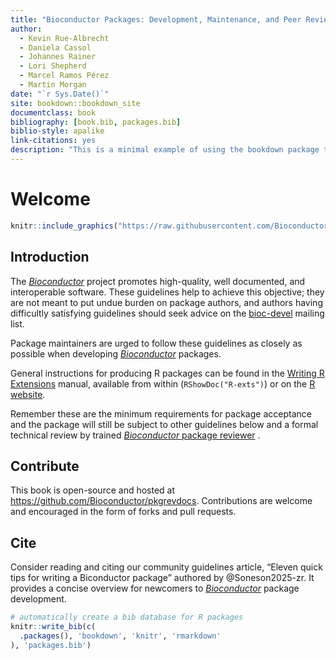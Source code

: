 ```yaml
--- 
title: "Bioconductor Packages: Development, Maintenance, and Peer Review"
author:
  - Kevin Rue-Albrecht
  - Daniela Cassol
  - Johannes Rainer
  - Lori Shepherd
  - Marcel Ramos Pérez
  - Martin Morgan
date: "`r Sys.Date()`"
site: bookdown::bookdown_site
documentclass: book
bibliography: [book.bib, packages.bib]
biblio-style: apalike
link-citations: yes
description: "This is a minimal example of using the bookdown package to write a book. The output format for this example is bookdown::gitbook."
---
```


# Welcome {-}

```r
knitr::include_graphics("https://raw.githubusercontent.com/Bioconductor/BiocStickers/devel/Bioconductor/Bioconductor.png")
```

## Introduction {.unnumbered #intro}


The [_Bioconductor_][] project promotes high-quality, well documented, and interoperable software.
These guidelines help to achieve this objective; they are not meant to put undue
burden on package authors, and authors having difficultly satisfying guidelines
should seek advice on the [bioc-devel][bioc-devel-mail] mailing list.

Package maintainers are urged to follow these guidelines as closely as possible
when developing [_Bioconductor_][] packages.

General instructions for producing R packages can be found in the [Writing R
Extensions][] manual, available from within <i class="fab fa-r-project"></i>
(`RShowDoc("R-exts")`) or on the [R website][].

Remember these are the minimum requirements for package acceptance and the
package will still be subject to other guidelines below and a formal technical
review by trained [_Bioconductor_ package reviewer][reviewer-list] .


## Contribute {.unnumbered}

This book is open-source and hosted at <https://github.com/Bioconductor/pkgrevdocs>.
Contributions are welcome and encouraged in the form of forks and pull requests.

## Cite {.unnumbered}

Consider reading and citing our community guidelines article, "Eleven quick tips
for writing a Biconductor package" authored by @Soneson2025-zr. It provides a
concise overview for newcomers to [_Bioconductor_][] package development.

```r
# automatically create a bib database for R packages
knitr::write_bib(c(
  .packages(), 'bookdown', 'knitr', 'rmarkdown'
), 'packages.bib')
```

[_Bioconductor_]: https://bioconductor.org

[Abandon changes]: #abandon-changes
[add your public key to your GitHub account]: https://help.github.com/articles/connecting-to-github-with-ssh/
[Adding a new collaborator]: https://help.github.com/articles/inviting-collaborators-to-a-personal-repository/
[Adding a new SSH key to your GitHub account]: https://help.github.com/articles/adding-a-new-ssh-key-to-your-github-account/
[annotation-pkgs]: https://bioconductor.org/packages/release/data/annotation/
[annotation-views]: https://bioconductor.org/packages/release/BiocViews.html#___AnnotationData
[Azure Data Lakes]: https://azure.microsoft.com/en-us/services/data-lake-analytics
[Based on: Resolving a merge conflict]: https://www.atlassian.com/git/tutorials/using-branches/merge-conflicts
[bioc-common]: #reusebioc
[bioc-devel-mail]: https://stat.ethz.ch/mailman/listinfo/bioc-devel
[BiocParallel vignette]: https://bioconductor.org/packages/devel/bioc/vignettes/BiocParallel/inst/doc/Introduction_To_BiocParallel.pdf
[biocViews]: https://bioconductor.org/packages/devel/BiocViews.html
[BiocCredentials application]: https://git.bioconductor.org/BiocCredentials/
[build reports]: https://bioconductor.org/checkResults/
[build timings]: #propagate
[cirdep]: https://github.com/Bioconductor/Contributions/blob/master/CONTRIBUTING.md#submitting-related-packages
[Code Of Conduct]: https://bioconductor.github.io/bioc_coc_multilingual/
[Contributions]: https://github.com/Bioconductor/Contributions/issues/new
[CRAN foreign]: http://cran.r-project.org/doc/manuals/R-exts.html#System-and-foreign-language-interfaces
[CRAN config]: http://cran.fhcrc.org/doc/manuals/R-exts.html#Configure-and-cleanup
[CRAN's policy]: https://cran.r-project.org/web/packages/policies.html
[CRAN pkgs]: https://cran.r-project.org/web/packages/available_packages_by_name.html
[CRAN vigs]: http://cran.fhcrc.org/doc/manuals/R-exts.html#Writing-package-vignettes
[CRAN Rd]: http://cran.fhcrc.org/doc/manuals/R-exts.html#Rd-format
[Create A Hub Package]: https://bioconductor.org/packages/devel/bioc/vignettes/HubPub/inst/doc/CreateAHubPackage.html
[Create a local repository]: #create-local-repository
[Create a new GitHub repository]: #maintain-github-bioc
[Create a new GitHub account]: https://help.github.com/articles/signing-up-for-a-new-github-account/
[Create a new GitHub repo]: https://help.github.com/articles/create-a-repo/
[detect duplicate commits]: https://github.com/Bioconductor/bioc_git_transition/blob/master/misc/detect_duplicate_commits.py
[devel-LongTests-report]: https://bioconductor.org/checkResults/devel/bioc-longtests-LATEST/
[devel-software-build-report]: https://bioconductor.org/checkResults/devel/bioc-LATEST/
['devel' version]: #use-devel
[docker]: https://bioconductor.org/help/docker/
[end-of-life policy]: #package-end-of-life-policy
[exptdata-pkgs]: https://bioconductor.org/packages/release/data/experiment/
[exptdata-views]: https://bioconductor.org/packages/release/BiocViews.html#___ExperimentData
[Fix bugs in devel and release]: #bug-fix-in-release-and-devel
[force-bioc-to-github]: #force-bioconductor-devel-to-github-devel
[Github collaborators]: https://docs.github.com/en/account-and-profile/setting-up-and-managing-your-github-user-account/managing-access-to-your-personal-repositories/inviting-collaborators-to-a-personal-repository
[git]: https://git.bioconductor.org
[git-repo-create]: https://help.github.com/articles/create-a-repo/
[gitver]: #git-version-control
[gitguides]: https://guides.github.com/
[git-and-github-learning-resources]: https://help.github.com/articles/git-and-github-learning-resources/
[git-scm]: https://git-scm.com/
[guidelines]: #develop-overview
[long tests]: #long-tests
[Maintain a _Bioconductor_-only repository]: #maintain-bioc-only
[Maintain GitHub and _Bioconductor_ repositories]: #maintain-github-bioc
[Makevars files]: http://cran.r-project.org/doc/manuals/R-exts.html#Using-Makevars
[mergeconflict]: #resolve-merge-conflicts
[Merging a pull request]: https://help.github.com/articles/merging-a-pull-request/
[New package workflow]: #new-package-workflow
[Open github issue]: https://help.github.com/articles/creating-an-issue/
[Packages Under Review]: https://github.com/Bioconductor/Contributions/issues
[resolve duplicate commits]: #resolve-duplicate-commits
[Pull upstream changes]: #pull-upstream-changes
[Pull Requests]: https://help.github.com/articles/creating-a-pull-request/
[Push to GitHub and _Bioconductor_]: #push-to-github-bioc
[Rcpp Gallery]: http://gallery.rcpp.org/
[R CMD check environment]: #r-cmd-check-environment
[R Website]: http://cran.fhcrc.org/manuals.html
[R License]: https://www.r-project.org/Licenses/
[Registering native routines]: http://cran.fhcrc.org/doc/manuals/R-exts.html#Registering-native-routines
[release-schedule]: https://bioconductor.org/developers/release-schedule/
[release-biocviews]: http://bioconductor.org/packages/release/BiocViews.html
[release-LongTests-report]: https://bioconductor.org/checkResults/release/bioc-longtests-LATEST/
[release-software-build-report]: https://bioconductor.org/checkResults/release/bioc-LATEST/
[Removing collaborator]: https://help.github.com/articles/removing-a-collaborator-from-a-personal-repository/
[Resolving a merge conflict using command line]: https://help.github.com/articles/resolving-a-merge-conflict-using-the-command-line/
[reviewer-list]: https://bioconductor.org/about/package-reviewers/
[reviewers zulip channel]: https://community-bioc.zulipchat.com/#narrow/channel/507978-reviewers
[rmarkdown]: http://rmarkdown.rstudio.com/
[rmarkdown documentation]: http://rmarkdown.rstudio.com/authoring_pandoc_markdown.html#citations
[shiny-posit]: https://shiny.posit.co/
[shiny-modules]: https://shiny.posit.co/r/articles/improve/modules/
[software-pkgs]: https://bioconductor.org/packages/release/bioc/
[support site]: https://support.bioconductor.org/
[support-register]: https://support.bioconductor.org/accounts/signup/
[Sync existing repositories]: #sync-existing-repositories
[testthat: Get Started with Testing]: http://journal.r-project.org/archive/2011-1/RJournal_2011-1_Wickham.pdf
[Testing with testthat]: http://r-pkgs.had.co.nz/tests.html
[tracker]: https://github.com/Bioconductor/Contributions
[unit tests]: #tests
[versioning]:#versionnum
[which-remote-url-should-i-use]: https://help.github.com/articles/which-remote-url-should-i-use/
[wiki-license]: http://en.wikipedia.org/wiki/Comparison_of_free_software_licences
[Workflows]: #workflow-packages
[workflow-pkgs]: https://bioconductor.org/packages/release/workflows/
[Writing R Extensions]: https://cran.r-project.org/doc/manuals/R-exts.html
[workflow-views]: http://bioconductor.org/packages/devel/BiocViews.html#___Workflow

[BiocManager]: https://CRAN.R-project.org/package=BiocManager
[dotCall64]: https://CRAN.R-project.org/package=dotCall64
[formatR]: https://cran.r-project.org/web/packages/formatR/index.html
[microbenchmark]: https://cran.r-project.org/web/packages/microbenchmark
[Rcpp]: http://cran.r-project.org/web/packages/Rcpp/index.html
[reticulate]: https://rstudio.github.io/reticulate
[RUnit]: http://cran.r-project.org/web/packages/RUnit/index.html
[testthat]: http://cran.r-project.org/web/packages/testthat/index.html


[agile]: http://en.wikipedia.org/wiki/Agile_software_development
[bacon]: https://github.com/chneukirchen/bacon
[clang]: http://clang.llvm.org/
[cucumber]: https://cucumber.io
[gdb]: http://www.gnu.org/software/gdb/
[JUnit]: http://www.junit.org
[libc++]: http://libcxx.llvm.org/
[lldb]: http://lldb.llvm.org/
[PyUnit]: http://pyunit.sourceforge.net
[rspec]: https://rspec.info
[tdd]: http://en.wikipedia.org/wiki/Test-driven_development
[testy]: https://github.com/ahoward/testy
[Valgrind]: http://valgrind.org/
[Xcode]: https://developer.apple.com/xcode/
